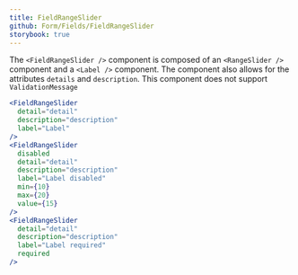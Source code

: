 ```yaml
---
title: FieldRangeSlider
github: Form/Fields/FieldRangeSlider
storybook: true
---
```


The `<FieldRangeSlider />` component is composed of an `<RangeSlider />` component and a `<Label />` component. The component also allows for the attributes `details` and `description`. This component does not support `ValidationMessage`

```jsx
<FieldRangeSlider
  detail="detail"
  description="description"
  label="Label"
/>
<FieldRangeSlider
  disabled
  detail="detail"
  description="description"
  label="Label disabled"
  min={10}
  max={20}
  value={15}
/>
<FieldRangeSlider
  detail="detail"
  description="description"
  label="Label required"
  required
/>
```

